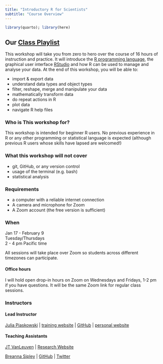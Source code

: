 ```yaml
---
title: "Introductory R for Scientists"
subtitle: "Course Overview"
---
```


```r
library(quarto); library(here)
```

## Our [Class Playlist](https://open.spotify.com/playlist/4gM3IDE3th5sk3vdosHNfO?si=97f2ab1043444224)

This workshop will take you from zero to hero over the course of 16 hours of instruction and practice. It will introduce the [R programming language](https://www.r-project.org/), the graphical user interface [RStudio](https://www.rstudio.com/products/rstudio/) and how R can be used to manage and analyse your data. At the end of this workshop, you will be able to:

-   import & export data
-   understand data types and object types
-   filter, reshape, merge and manipulate your data
-   mathematically transform data
-   do repeat actions in R
-   plot data
-   navigate R help files

### Who is This workshop for?

This workshop is intended for beginner R users. No previous experience in R or any other programming or statistical language is expected (although previous R users whose skills have lapsed are welcomed!)

### What this workshop will not cover

-   git, GitHub, or any version control
-   usage of the terminal (e.g. bash)
-   statistical analysis

### Requirements

* a computer with a reliable internet connection
* A camera and microphone for Zoom 
* A Zoom account (the free version is sufficient)

### When

Jan 17 - February 9\
Tuesday/Thursdays\
2 - 4 pm Pacific time

All sessions will take place over Zoom so students across different timezones can participate.

#### Office hours

I will hold open drop-in hours on Zoom on Wednesdays and Fridays, 1-2 pm if you have questions. It will be the same Zoom link for regular class sessions. 

### Instructors

#### Lead Instructor

[Julia Piaskowski](https://www.uidaho.edu/cals/statistical-programs/people/julia-piaskowski) | [training website](agstats.io) | [GitHub](https://github.com/jpiaskowski) | [personal website](https://jpiaskowski.gitlab.io/)


#### Teaching Assistants

[JT VanLeuven](https://www.uidaho.edu/cals/animal-veterinary-and-food-sciences/our-people/james-vanleuven) | [Research Website](https://sites.google.com/site/jtvanleuven/home)

[Breanna Sipley](https://sipley.github.io/) | [GitHub](https://github.com/sipley) | [Twitter](https://twitter.com/Breanna_Sipley)


